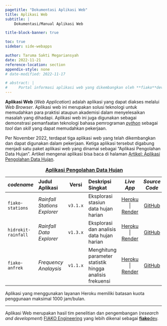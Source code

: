 ```yaml
---
pagetitle: "Dokumentasi Aplikasi Web"
title: Aplikasi Web
subtitle: |
    Dokumentasi/Manual Aplikasi Web

title-block-banner: true

toc: true
sidebar: side-webapps

author: Taruma Sakti Megariansyah
date: 2022-11-21
reference-location: section
appendix-style: none
# date-modified: 2022-11-17

# abstract: |
#     Portal informasi aplikasi web yang dikembangkan oleh **fiako**dev.
---
```


**Aplikasi Web** (_Web Application_) adalah aplikasi yang dapat diakses melalui  _Web Browser_. Aplikasi web ini merupakan solusi teknologi untuk memudahkan para praktisi ataupun akademisi dalam menyelesaikan masalah yang dihadapi. Aplikasi web ini juga digunakan sebagai demonstrasi pemanfaatan teknologi bahasa pemrograman [_python_] sebagai _tool_ dan _skill_ yang dapat memudahkan pekerjaan. 

Per November 2022, terdapat tiga aplikasi web yang telah dikembangkan dan dapat digunakan dalam pekerjaan. Ketiga aplikasi tersebut digabung menjadi satu paket aplikasi web yang dinamai sebagai "Aplikasi Pengolahan Data Hujan". Artikel mengenai aplikasi bisa baca di halaman [Artikel: Aplikasi Pengolahan Data Hujan](/webapps/webapps-rainfall.qmd). 

::: {.column-page}

_codename_ | Judul Aplikasi | Versi | Deskripsi Singkat | _Live App_ | _Source Code_ | Oleh
:- | :- | :-: | :- | :-: | :-:
`fiako-stations` | _Rainfall Stations Explorer_ | `v3.1.x` | Eksplorasi stasiun data hujan harian | [Heroku](https://demo-fiako-stations.herokuapp.com) \| [Render](https://demo-fiako-stations.onrender.com) | [GitHub](https://github.com/fiakoenjiniring/demo-stations) | TSM
`hidrokit-rainfall` | _Rainfall Data Explorer_ | `v1.3.x` | Eksplorasi dan analisis data hujan harian | [Heroku](https://hidrokit-rainfall.herokuapp.com) \| [Render](https://hidrokit-rainfall.onrender.com) | [GitHub](https://github.com/fiakoenjiniring/rainfall) | TSM
`fiako-anfrek` | _Frequency Analaysis_ | `v1.1.x` | Menghitung parameter statistik hingga analisis frekuensi | [Heroku](https://fiako-anfrek.herokuapp.com) \| [Render](https://fiako-anfrek.onrender.com) | [GitHub](https://github.com/fiakoenjiniring/anfrek) | TSM

: [**Aplikasi Pengolahan Data Hujan**](/webapps/webapps-rainfall.qmd)

::: 

::: {.callout-note}
Aplikasi yang menggunakan layanan Heroku memiliki batasan kuota penggunaan maksimal 1000 jam/bulan.
:::

---

Aplikasi Web merupakan hasil tim penelitian dan pengembangan (_research and development_) [FIAKO Engineering] yang lebih dikenal sebagai [**fiako**dev].

[FIAKO Engineering]: https://fiako.engineering
[**fiako**dev]: https://dev.fiako.engineering
[_python_]: https://www.python.org/
